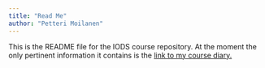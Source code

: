 ```yaml
---
title: "Read Me"
author: "Petteri Moilanen"
---
```


This is the README file for the IODS course repository. At the moment the only pertinent information it contains is the [link to my course diary.](https://p3tt3ri.github.io/IODS-project/)
